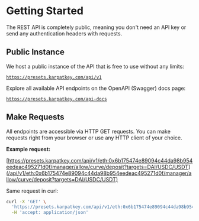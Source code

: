 # Getting Started

The REST API is completely public, meaning you don't need an API key or send any authentication headers with requests.

## Public Instance

We host a public instance of the API that is free to use without any limits:

[`https://presets.karpatkey.com/api/v1`](/api-v1)

Explore all available API endpoints on the OpenAPI (Swagger) docs page:

[`https://presets.karpatkey.com/api-docs`](/api-docs)

## Make Requests

All endpoints are accessible via HTTP GET requests. You can make requests right from your browser or use any HTTP client of your choice.

**Example request:**

[https://presets.karpatkey.com/api/v1/eth:0x6b175474e89094c44da98b954eedeac495271d0f/manager/allow/curve/deposit?targets=DAI/USDC/USDT](/api/v1/eth:0x6b175474e89094c44da98b954eedeac495271d0f/manager/allow/curve/deposit?targets=DAI/USDC/USDT)

Same request in curl:

```bash
curl -X 'GET' \
  'https://presets.karpatkey.com/api/v1/eth:0x6b175474e89094c44da98b954eedeac495271d0f/manager/allow/curve/deposit?targets=DAI/USDC/USDT' \
  -H 'accept: application/json'
```
